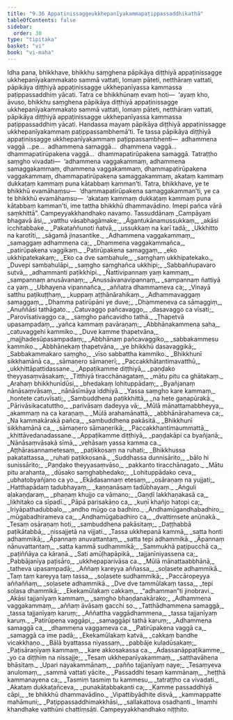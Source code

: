 ```yaml
---
title: "9.36 Appaṭinissaggeukkhepanīyakammapaṭippassaddhikathā"
tableOfContents: false
sidebar:
  order: 30
type: "tipitaka"
basket: "vi"
book: "vi-maha"
---
```



<DynamicBreadcrumb />

<Division number="450" book="vi-maha">

<Paragraph number="1896" book="vi-maha">
Idha pana, bhikkhave, bhikkhu saṃghena pāpikāya diṭṭhiyā appaṭinissagge ukkhepanīyakammakato sammā vattati, lomaṃ pāteti, netthāraṃ vattati, pāpikāya diṭṭhiyā appaṭinissagge ukkhepanīyassa kammassa paṭippassaddhiṃ yācati. Tatra ce bhikkhūnaṃ evaṃ hoti—  ‘ayaṃ kho, āvuso, bhikkhu saṃghena pāpikāya diṭṭhiyā appaṭinissagge ukkhepanīyakammakato sammā vattati, lomaṃ pāteti, netthāraṃ vattati, pāpikāya diṭṭhiyā appaṭinissagge ukkhepanīyassa kammassa paṭippassaddhiṃ yācati. Handassa mayaṃ pāpikāya diṭṭhiyā appaṭinissagge ukkhepanīyakammaṃ paṭippassambhemā’ti. Te tassa pāpikāya diṭṭhiyā appaṭinissagge ukkhepanīyakammaṃ paṭippassambhenti—  adhammena vaggā …pe…  adhammena samaggā…  dhammena vaggā…  dhammapatirūpakena vaggā…  dhammapatirūpakena samaggā. Tatraṭṭho saṃgho vivadati—  ‘adhammena vaggakammaṃ, adhammena samaggakammaṃ, dhammena vaggakammaṃ, dhammapatirūpakena vaggakammaṃ, dhammapatirūpakena samaggakammaṃ, akataṃ kammaṃ dukkaṭaṃ kammaṃ puna kātabbaṃ kamman’ti. Tatra, bhikkhave, ye te bhikkhū evamāhaṃsu—  ‘dhammapatirūpakena samaggakamman’ti, ye ca te bhikkhū evamāhaṃsu—  ‘akataṃ kammaṃ dukkaṭaṃ kammaṃ puna kātabbaṃ kamman’ti, ime tattha bhikkhū dhammavādino. Imepi pañca vārā saṃkhittā”.

</Paragraph>
</Division>

<Paragraph number="1897" type="center" book="vi-maha">
Campeyyakkhandhako navamo.



</Paragraph>

<Paragraph number="1898" type="center" book="vi-maha">
Tassuddānaṃ


</Paragraph>

<Paragraph number="1899" type="verses" book="vi-maha">
_Campāyaṃ bhagavā āsi,_  
_vatthu vāsabhagāmake;_  
_Āgantukānamussukkaṃ,_  
_akāsi icchitabbake._  

</Paragraph>

<Paragraph number="1900" type="verses" book="vi-maha">
_Pakataññunoti ñatvā,_  
_ussukkaṃ na karī tadā;_  
_Ukkhitto na karotīti,_  
_sāgamā jinasantike._  

</Paragraph>

<Paragraph number="1901" type="verses" book="vi-maha">
_Adhammena vaggakammaṃ,_  
_samaggaṃ adhammena ca;_  
_Dhammena vaggakammañca,_  
_patirūpakena vaggikaṃ._  

</Paragraph>

<Paragraph number="1902" type="verses" book="vi-maha">
_Patirūpakena samaggaṃ,_  
_eko ukkhipatekakaṃ;_  
_Eko ca dve sambahule,_  
_saṃghaṃ ukkhipatekako._  

</Paragraph>

<Paragraph number="1903" type="verses" book="vi-maha">
_Duvepi sambahulāpi,_  
_saṃgho saṃghañca ukkhipi;_  
_Sabbaññupavaro sutvā,_  
_adhammanti paṭikkhipi._  

</Paragraph>

<Paragraph number="1904" type="verses" book="vi-maha">
_Ñattivipannaṃ yaṃ kammaṃ,_  
_sampannaṃ anusāvanaṃ;_  
_Anussāvanavipannaṃ,_  
_sampannaṃ ñattiyā ca yaṃ._  

</Paragraph>

<Paragraph number="1905" type="verses" book="vi-maha">
_Ubhayena vipannañca,_  
_aññatra dhammameva ca;_  
_Vinayā satthu paṭikuṭṭhaṃ,_  
_kuppaṃ aṭṭhānārahikaṃ._  

</Paragraph>

<Paragraph number="1906" type="verses" book="vi-maha">
_Adhammavaggaṃ samaggaṃ,_  
_Dhamma patirūpāni ye duve;_  
_Dhammeneva ca sāmaggiṃ,_  
_Anuññāsi tathāgato._  

</Paragraph>

<Paragraph number="1907" type="verses" book="vi-maha">
_Catuvaggo pañcavaggo,_  
_dasavaggo ca vīsati;_  
_Parovīsativaggo ca,_  
_saṃgho pañcavidho tathā._  

</Paragraph>

<Paragraph number="1908" type="verses" book="vi-maha">
_Ṭhapetvā upasampadaṃ,_  
_yañca kammaṃ pavāraṇaṃ;_  
_Abbhānakammena saha,_  
_catuvaggehi kammiko._  

</Paragraph>

<Paragraph number="1909" type="verses" book="vi-maha">
_Duve kamme ṭhapetvāna,_  
_majjhadesūpasampadaṃ;_  
_Abbhānaṃ pañcavaggiko,_  
_sabbakammesu kammiko._  

</Paragraph>

<Paragraph number="1910" type="verses" book="vi-maha">
_Abbhānekaṃ ṭhapetvāna,_  
_ye bhikkhū dasavaggikā;_  
_Sabbakammakaro saṃgho,_  
_vīso sabbattha kammiko._  

</Paragraph>

<Paragraph number="1911" type="verses" book="vi-maha">
_Bhikkhunī sikkhamānā ca,_  
_sāmaṇero sāmaṇerī;_  
_Paccakkhātantimavatthū,_  
_ukkhittāpattidassane._  

</Paragraph>

<Paragraph number="1912" type="verses" book="vi-maha">
_Appaṭikamme diṭṭhiyā,_  
_paṇḍako theyyasaṃvāsakaṃ;_  
_Titthiyā tiracchānagataṃ,_  
_mātu pitu ca ghātakaṃ._  

</Paragraph>

<Paragraph number="1913" type="verses" book="vi-maha">
_Arahaṃ bhikkhunīdūsi,_  
_bhedakaṃ lohituppādaṃ;_  
_Byañjanaṃ nānāsaṃvāsaṃ,_  
_nānāsīmāya iddhiyā._  

</Paragraph>

<Paragraph number="1914" type="verses" book="vi-maha">
_Yassa saṃgho kare kammaṃ,_  
_hontete catuvīsati;_  
_Sambuddhena paṭikkhittā,_  
_na hete gaṇapūrakā._  

</Paragraph>

<Paragraph number="1915" type="verses" book="vi-maha">
_Pārivāsikacatuttho,_  
_parivāsaṃ dadeyya vā;_  
_Mūlā mānattamabbheyya,_  
_akammaṃ na ca karaṇaṃ._  

</Paragraph>

<Paragraph number="1916" type="verses" book="vi-maha">
_Mūlā arahamānattā,_  
_abbhānārahameva ca;_  
_Na kammakārakā pañca,_  
_sambuddhena pakāsitā._  

</Paragraph>

<Paragraph number="1917" type="verses" book="vi-maha">
_Bhikkhunī sikkhamānā ca,_  
_sāmaṇero sāmaṇerikā;_  
_Paccakkhantimaummattā,_  
_khittāvedanadassane._  

</Paragraph>

<Paragraph number="1918" type="verses" book="vi-maha">
_Appaṭikamme diṭṭhiyā,_  
_paṇḍakāpi ca byañjanā;_  
_Nānāsaṃvāsakā sīmā,_  
_vehāsaṃ yassa kamma ca._  

</Paragraph>

<Paragraph number="1919" type="verses" book="vi-maha">
_Aṭṭhārasannametesaṃ,_  
_paṭikkosaṃ na ruhati;_  
_Bhikkhussa pakatattassa,_  
_ruhati paṭikkosanā._  

</Paragraph>

<Paragraph number="1920" type="verses" book="vi-maha">
_Suddhassa dunnisārito,_  
_bālo hi sunissārito;_  
_Paṇḍako theyyasaṃvāso,_  
_pakkanto tiracchānagato._  

</Paragraph>

<Paragraph number="1921" type="verses" book="vi-maha">
_Mātu pitu arahanta,_  
_dūsako saṃghabhedako;_  
_Lohituppādako ceva,_  
_ubhatobyañjano ca yo._  

</Paragraph>

<Paragraph number="1922" type="verses" book="vi-maha">
_Ekādasannaṃ etesaṃ,_  
_osāraṇaṃ na yujjati;_  
_Hatthapādaṃ tadubhayaṃ,_  
_kaṇṇanāsaṃ tadūbhayaṃ._  

</Paragraph>

<Paragraph number="1923" type="verses" book="vi-maha">
_Aṅguli aḷakaṇḍaraṃ,_  
_phaṇaṃ khujjo ca vāmano;_  
_Gaṇḍī lakkhaṇakasā ca,_  
_likhitako ca sīpadī._  

</Paragraph>

<Paragraph number="1924" type="verses" book="vi-maha">
_Pāpā parisakāṇo ca,_  
_kuṇī khañjo hatopi ca;_  
_Iriyāpathadubbalo,_  
_andho mūgo ca badhiro._  

</Paragraph>

<Paragraph number="1925" type="verses" book="vi-maha">
_Andhamūgandhabadhiro,_  
_mūgabadhirameva ca;_  
_Andhamūgabadhiro ca,_  
_dvattiṃsete anūnakā._  

</Paragraph>

<Paragraph number="1926" type="verses" book="vi-maha">
_Tesaṃ osāraṇaṃ hoti,_  
_sambuddhena pakāsitaṃ;_  
_Daṭṭhabbā paṭikātabbā,_  
_nissajjetā na vijjati._  

</Paragraph>

<Paragraph number="1927" type="verses" book="vi-maha">
_Tassa ukkhepanā kammā,_  
_satta honti adhammikā;_  
_Āpannaṃ anuvattantaṃ,_  
_satta tepi adhammikā._  

</Paragraph>

<Paragraph number="1928" type="verses" book="vi-maha">
_Āpannaṃ nānuvattantaṃ,_  
_satta kammā sudhammikā;_  
_Sammukhā paṭipucchā ca,_  
_paṭiññāya ca kāraṇā._  

</Paragraph>

<Paragraph number="1929" type="verses" book="vi-maha">
_Sati amūḷhapāpikā,_  
_tajjanīniyassena ca;_  
_Pabbājanīya paṭisāro,_  
_ukkhepaparivāsa ca._  

</Paragraph>

<Paragraph number="1930" type="verses" book="vi-maha">
_Mūlā mānattaabbhānā,_  
_tatheva upasampadā;_  
_Aññaṃ kareyya aññassa,_  
_soḷasete adhammikā._  

</Paragraph>

<Paragraph number="1931" type="verses" book="vi-maha">
_Taṃ taṃ kareyya taṃ tassa,_  
_soḷasete sudhammikā;_  
_Paccāropeyya aññaññaṃ,_  
_soḷasete adhammikā._  

</Paragraph>

<Paragraph number="1932" type="verses" book="vi-maha">
_Dve dve tammūlakaṃ tassa,_  
_tepi soḷasa dhammikā;_  
_Ekekamūlakaṃ cakkaṃ,_  
_“adhamman”ti jinobravi._  

</Paragraph>

<Paragraph number="1933" type="verses" book="vi-maha">
_Akāsi tajjanīyaṃ kammaṃ,_  
_saṃgho bhaṇḍanakārako;_  
_Adhammena vaggakammaṃ,_  
_aññaṃ āvāsaṃ gacchi so._  

</Paragraph>

<Paragraph number="1934" type="verses" book="vi-maha">
_Tatthādhammena samaggā,_  
_tassa tajjanīyaṃ karuṃ;_  
_Aññattha vaggādhammena,_  
_tassa tajjanīyaṃ karuṃ._  

</Paragraph>

<Paragraph number="1935" type="verses" book="vi-maha">
_Patirūpena vaggāpi,_  
_samaggāpi tathā karuṃ;_  
_Adhammena samaggā ca,_  
_dhammena vaggameva ca._  

</Paragraph>

<Paragraph number="1936" type="verses" book="vi-maha">
_Patirūpakena vaggā ca,_  
_samaggā ca ime padā;_  
_Ekekamūlakaṃ katvā,_  
_cakkaṃ bandhe vicakkhaṇo._  

</Paragraph>

<Paragraph number="1937" type="verses" book="vi-maha">
_Bālā byattassa niyassaṃ,_  
_pabbāje kuladūsakaṃ;_  
_Paṭisāraṇīyaṃ kammaṃ,_  
_kare akkosakassa ca._  

</Paragraph>

<Paragraph number="1938" type="verses" book="vi-maha">
_Adassanāppaṭikamme,_  
_yo ca diṭṭhiṃ na nissajje;_  
_Tesaṃ ukkhepanīyakammaṃ,_  
_satthavāhena bhāsitaṃ._  

</Paragraph>

<Paragraph number="1939" type="verses" book="vi-maha">
_Upari nayakammānaṃ,_  
_pañño tajjanīyaṃ naye;_  
_Tesaṃyeva anulomaṃ,_  
_sammā vattati yācite._  

</Paragraph>

<Paragraph number="1940" type="verses" book="vi-maha">
_Passaddhi tesaṃ kammānaṃ,_  
_heṭṭhā kammanayena ca;_  
_Tasmiṃ tasmiṃ tu kammesu,_  
_tatraṭṭho ca vivadati._  

</Paragraph>

<Paragraph number="1941" type="verses" book="vi-maha">
_Akataṃ dukkaṭañceva,_  
_punakātabbakanti ca;_  
_Kamme passaddhiyā cāpi,_  
_te bhikkhū dhammavādino._  

</Paragraph>

<Paragraph number="1942" type="verses" book="vi-maha">
_Vipattibyādhite disvā,_  
_kammappatte mahāmuni;_  
_Paṭippassaddhimakkhāsi,_  
_sallakattova osadhanti._  


</Paragraph>

<Paragraph number="1943" type="center" book="vi-maha">
Imamhi khandhake vatthūni chattiṃsāti.



</Paragraph>

<Paragraph number="1944" type="center" book="vi-maha">
Campeyyakkhandhako niṭṭhito.
</Paragraph>